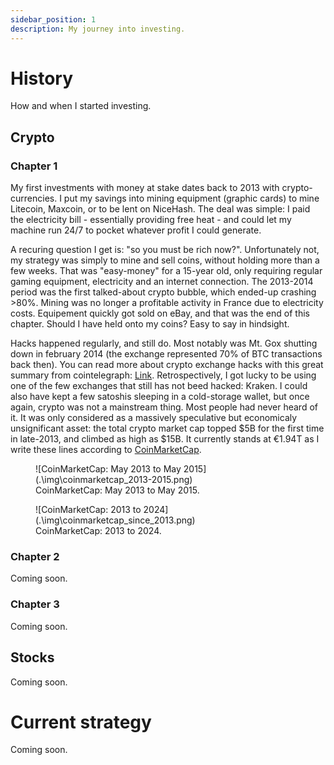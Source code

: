 ```yaml
---
sidebar_position: 1
description: My journey into investing.
---
```



# History

How and when I started investing.

## Crypto

### Chapter 1
My first investments with money at stake dates back to 2013 with crypto-currencies. I put my savings into mining equipment (graphic cards) to mine Litecoin, Maxcoin, or to be lent on NiceHash. The deal was simple: I paid the electricity bill - essentially providing free heat - and could let my machine run 24/7 to pocket whatever profit I could generate. 

A recuring question I get is: "so you must be rich now?". Unfortunately not, my strategy was simply to mine and sell coins, without holding more than a few weeks. That was "easy-money" for a 15-year old, only requiring regular gaming equipment, electricity and an internet connection. The 2013-2014 period was the first talked-about crypto bubble, which ended-up crashing >80%. Mining was no longer a profitable activity in France due to electricity costs. Equipement quickly got sold on eBay, and that was the end of this chapter. Should I have held onto my coins? Easy to say in hindsight.

Hacks happened regularly, and still do. Most notably was Mt. Gox shutting down in february 2014 (the exchange represented 70% of BTC transactions back then). You can read more about crypto exchange hacks with this great summary from cointelegraph: [Link](https://cointelegraph.com/magazine/crypto-exchange-hacks/). Retrospectively, I got lucky to be using one of the few exchanges that still has not beed hacked: Kraken. I could also have kept a few satoshis sleeping in a cold-storage wallet, but once again, crypto was not a mainstream thing. Most people had never heard of it. It was only considered as a massively speculative but economicaly unsignificant asset: the total crypto market cap topped $5B for the first time in late-2013, and climbed as high as $15B. It currently stands at €1.94T as I write these lines according to [CoinMarketCap](https://coinmarketcap.com/fr/charts/).

<figure>
![CoinMarketCap: May 2013 to May 2015](.\img\coinmarketcap_2013-2015.png)
<figcaption>CoinMarketCap: May 2013 to May 2015.</figcaption>
</figure>

<figure>
![CoinMarketCap: 2013 to 2024](.\img\coinmarketcap_since_2013.png)
<figcaption>CoinMarketCap: 2013 to 2024.</figcaption>
</figure>


### Chapter 2
Coming soon.

### Chapter 3
Coming soon.

## Stocks
Coming soon.

# Current strategy
Coming soon.

<BuyMeACoffee />